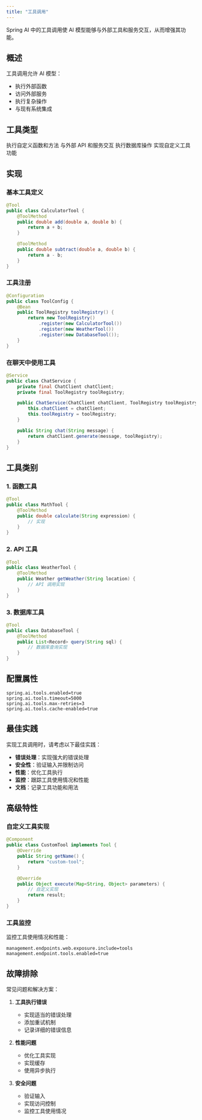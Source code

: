 ```yaml
---
title: "工具调用"
---
```


Spring AI 中的工具调用使 AI 模型能够与外部工具和服务交互，从而增强其功能。

## 概述

工具调用允许 AI 模型：
- 执行外部函数
- 访问外部服务
- 执行复杂操作
- 与现有系统集成

## 工具类型

<CardGroup cols={2}>
  <Card title="函数工具" icon="function">
    执行自定义函数和方法
  </Card>
  <Card title="API 工具" icon="api">
    与外部 API 和服务交互
  </Card>
  <Card title="数据库工具" icon="database">
    执行数据库操作
  </Card>
  <Card title="自定义工具" icon="code">
    实现自定义工具功能
  </Card>
</CardGroup>

## 实现

### 基本工具定义

```java
@Tool
public class CalculatorTool {
    @ToolMethod
    public double add(double a, double b) {
        return a + b;
    }

    @ToolMethod
    public double subtract(double a, double b) {
        return a - b;
    }
}
```

### 工具注册

```java
@Configuration
public class ToolConfig {
    @Bean
    public ToolRegistry toolRegistry() {
        return new ToolRegistry()
            .register(new CalculatorTool())
            .register(new WeatherTool())
            .register(new DatabaseTool());
    }
}
```

### 在聊天中使用工具

```java
@Service
public class ChatService {
    private final ChatClient chatClient;
    private final ToolRegistry toolRegistry;

    public ChatService(ChatClient chatClient, ToolRegistry toolRegistry) {
        this.chatClient = chatClient;
        this.toolRegistry = toolRegistry;
    }

    public String chat(String message) {
        return chatClient.generate(message, toolRegistry);
    }
}
```

## 工具类别

### 1. 函数工具

```java
@Tool
public class MathTool {
    @ToolMethod
    public double calculate(String expression) {
        // 实现
    }
}
```

### 2. API 工具

```java
@Tool
public class WeatherTool {
    @ToolMethod
    public Weather getWeather(String location) {
        // API 调用实现
    }
}
```

### 3. 数据库工具

```java
@Tool
public class DatabaseTool {
    @ToolMethod
    public List<Record> query(String sql) {
        // 数据库查询实现
    }
}
```

## 配置属性

```properties
spring.ai.tools.enabled=true
spring.ai.tools.timeout=5000
spring.ai.tools.max-retries=3
spring.ai.tools.cache-enabled=true
```

## 最佳实践

<Note>
实现工具调用时，请考虑以下最佳实践：
</Note>

- **错误处理**：实现强大的错误处理
- **安全性**：验证输入并限制访问
- **性能**：优化工具执行
- **监控**：跟踪工具使用情况和性能
- **文档**：记录工具功能和用法

## 高级特性

### 自定义工具实现

```java
@Component
public class CustomTool implements Tool {
    @Override
    public String getName() {
        return "custom-tool";
    }

    @Override
    public Object execute(Map<String, Object> parameters) {
        // 自定义实现
        return result;
    }
}
```

### 工具监控

监控工具使用情况和性能：

```properties
management.endpoints.web.exposure.include=tools
management.endpoint.tools.enabled=true
```

## 故障排除

常见问题和解决方案：

1. **工具执行错误**
   - 实现适当的错误处理
   - 添加重试机制
   - 记录详细的错误信息

2. **性能问题**
   - 优化工具实现
   - 实现缓存
   - 使用异步执行

3. **安全问题**
   - 验证输入
   - 实现访问控制
   - 监控工具使用情况 